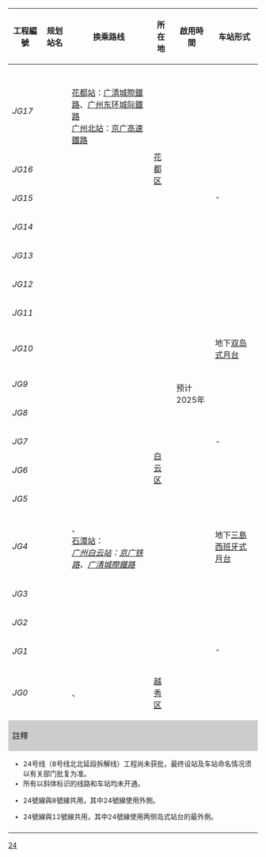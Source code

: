 {| class="wikitable" style="text-align:center;" 
! 工程編號
! 规划站名
! 换乘路线
! 所在地
! 啟用時間
! 车站形式
|-
! colspan="7" style="background:{{廣州地鐵標誌色|24}};" |{{white|24号线}}
|-
! ''JG17''
! ''{{广州地铁车站链接|广州北站}}''
| align=left| {{广州地铁路线链接|9|S}} {{广州地铁车站编号|9|03}}<br>{{rint|cn|prdir}} [[花都站]]：[[广清城際鐵路]]、[[广佛环线|广州东环城际鐵路]]<br>{{rint|cn|rail}} [[广州北站]]：[[京广高速鐵路]]
| rowspan="5" | [[花都区]]
| rowspan="18" | 预计2025年
| rowspan="7" | -
|-
! ''JG16''
! ''{{广州地铁车站链接|秀全公园}}''
| align=left|
|-
! ''JG15''
! ''{{广州地铁车站链接|雅瑶}}''
| align=left|
|-
! ''JG14''
! ''{{广州地铁车站链接|雅源}}''
| align=left|
|-
! ''JG13''
! ''{{广州地铁车站链接|东镜}}''
| align=left|
|-
! ''JG12''
! ''{{广州地铁车站链接|神山东}}''
| align=left|
| rowspan="12" | [[白云区 (广州市)|白云区]]
|-
! ''JG11''
! ''{{广州地铁车站链接|水沥}}''
| align=left|
|-
! ''JG10''
! ''{{广州地铁车站链接|江府}}''
| align=left| ''{{广州地铁路线链接|8|S}}''
| 地下[[双岛式月台]]{{ref label|1|L8|L8}}
|-
! ''JG9''
! ''{{广州地铁车站链接|桃源}}''
| align=left|
| rowspan="5" | -
|-
! ''JG8''
! ''{{广州地铁车站链接|均禾}}''
| align=left|
|-
! ''JG7''
! ''{{广州地铁车站链接|白云大朗}}''
| align=left|
|-
! ''JG6''
! ''{{广州地铁车站链接|夏茅}}''
| align=left|''{{广州地铁路线链接|22|S}}''
|-
! ''JG5''
! ''{{广州地铁车站链接|黄石}}''
| align=left|
|-
! ''JG4''
! ''{{广州地铁车站链接|白云站}}''
| align=left|''{{广州地铁路线链接|12|S}}''、''{{广州地铁路线标志|22|S}}''<br />[[石潭站]]：{{广州地铁路线链接|8|S}}<br />{{rint|cn|rail}} ''[[广州白云站]]：[[京广铁路]]、[[广清城轨|广清城際鐵路]]''
| 地下[[西班牙式月台布局|三島西班牙式月台]]{{ref label|2|L12|L12}}
|-
! ''JG3''
! ''{{广州地铁车站链接|棠景}}''
| align=left|
| rowspan="4" | -
|-
! ''JG2''
! ''{{广州地铁车站链接|远景}}''
| align=left|
|-
! ''JG1''
! ''{{广州地铁车站链接|梓元岗}}''
| align=left|''{{广州地铁路线链接|11|S}}'' 
|-
! ''JG0''
! ''{{广州地铁车站链接|纪念堂}}''
| align=left|{{广州地铁路线链接|2|S}} {{广州地铁车站编号|2|14}}、''{{广州地铁路线链接|13|S}}''
|[[越秀区]]
|-
! colspan="7" style="background:#CCCCCC;" |註釋
|-
| colspan="7" style="font-size:85%; text-align:left;" |
* 24号线（8号线北北延段拆解线）工程尚未获批，最终设站及车站命名情况须以有关部门批复为准。
* 所有以斜体标识的线路和车站均未开通。
* {{note label|1|L8|L8}}24號線與8號線共用，其中24號線使用外側。
* {{note label|2|L12|L12}}24號線與12號線共用，其中24號線使用两侧岛式站台的最外側。
|-
| colspan="7" style="font-size:85%;" | <div style="text-align: right;">{{Tnavbar|广州地铁24号线车站列表|mini=1}}</div>
|}<noinclude>[[Category:广州地铁车站列表模板|24]]</noinclude>
